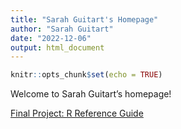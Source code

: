 ```yaml
---
title: "Sarah Guitart's Homepage"
author: "Sarah Guitart"
date: "2022-12-06"
output: html_document
---
```


```r
knitr::opts_chunk$set(echo = TRUE)
```

Welcome to Sarah Guitart's homepage!

[Final Project: R Reference Guide](Guitart_RReference.html) 